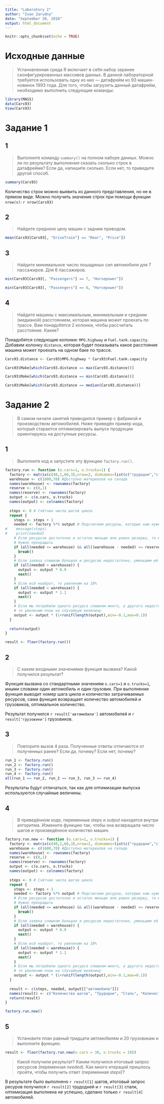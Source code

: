```yaml
---
title: "Laboratory 2"
author: "Ivan Zarudny"
date: "September 30, 2018"
output: html_document
---
```


```r
knitr::opts_chunk$set(echo = TRUE)
```

# Исходные данные
>Установленная среда R включает в себя набор заранее сконфигурированных массивов данных.
В данной лабораторной требуется использовать одну из них — датафрейм из 93 машин-новинок 1993 года. Для того, чтобы загрузить данный датафрейм, необходимо выполнить следующие команды:

```r
library(MASS)
data(Cars93)
View(Cars93)
```

# Задание 1
## 1
>Выполните команду ``summary()`` на полном наборе данных. Можно ли по результату выполнения сказать сколько строк в датафрейме? Если да, напишите сколько. Если нет, то приведите другой способ.

```r
summary(Cars93)
```

Количество строк можно выявить из данного представления, но не в прямом виде. Можно получить значение строк при помощи функции `nrow(x)`: `r nrow(Cars93)`

## 2
>Найдите среднюю цену машин с задним приводом.

```r
mean(Cars93[Cars93[, "DriveTrain"] == "Rear", "Price"])
```

## 3
>Найдите минимальное число лошадиных сил автомобиля для 7 пассажиров. Для 6 пассажиров.

```r
min(Cars93[Cars93[, "Passengers"] == 7, "Horsepower"])
```

```r
min(Cars93[Cars93[, "Passengers"] == 6, "Horsepower"])
```

## 4
>Найдите машины с максимальным, минимальным и средним (медианой) расстоянием, которая машина может проехать по трассе. Вам понадобятся 2 колонки, чтобы рассчитать расстояние. Какие?

Понадобятся следующие колонки: `MPG.highway` и `Fuel.tank.capacity`. Добавим колонку `distance`, которая будет показывать какое расстояние машина может проехать на одном баке по трассе.

```r
Cars93.distance <- Cars93$MPG.highway * Cars93$Fuel.tank.capacity
```

```r
Cars93$Make[which(Cars93.distance == max(Cars93.distance))]
```

```r
Cars93$Make[which(Cars93.distance == min(Cars93.distance))]
```

```r
Cars93$Make[which(Cars93.distance == median(Cars93.distance))]
```

# Задание 2
>В самом начале занятий приводился пример с фабрикой и производством автомобилей. Ниже приведён пример кода, который старается оптимизировать выпуск продукции ориентируясь на доступные ресурсы.

## 1
>Выполните код и запустите эту функцию ``factory.run()``.

```r
factory.run <- function (o.cars=1, o.trucks=1) {
  factory <- matrix(c(40,1,60,3),nrow=2, dimnames=list(c("трудодни","сталь"),c("автомобили","грузовики")))
  warehouse <- c(1600,70) #Доступно материалов на складе
  names(warehouse) <- rownames(factory)
  reserve <- c(8,1)
  names(reserve) <- rownames(factory)
  output <- c(o.cars, o.trucks)
  names(output) <- colnames(factory)
  
  steps <- 0 # Счётчик числа шагов цикла
  repeat {
    steps <- steps + 1
    needed <- factory %*% output # Подсчитаем ресурсы, которые нам нужны для производства требуемого кол-ва машин
#    message(steps)
#    print(needed)
    # Если ресурсов достаточно и остаток меньше или равен резерву, то мы произвели максимум возможного.
    # Нужно прекращать
    if (all(needed <= warehouse) && all((warehouse - needed) <= reserve)) {
      break()
    }
    # Если заявка слишком большая и ресурсов недостаточно, уменьшим её на 10%
    if (all(needed > warehouse)) {
      output <- output * 0.9
      next()
    }
    # Если всё наоброт, то увеличим на 10%
    if (all(needed < warehouse)) {
      output <- output * 1.1
      next()
    }
    # Если мы потребили одного ресурса слишком много, а другого недостаточно,
    # то увеличим план на случайную величину
    output <- output * (1+runif(length(output),min=-0.1,max=0.1))
  }
  
  return(output)
}

result <- floor(factory.run())
```

## 2
>С каким входными значениями функция вызвана? Какой получился результат?

Функция вызвана со стандартными значениям `o.cars=1` и `o.trucks=1`, иными словами один автомобиль и один грузовик. При выполнении функция выводит номер шага цикла и количество затрачиваемых ресурсов, сама функция возвращает количество автомобилей и грузовиков, оптимальное количество.

Результат получился `r result['автомобили']` автомобилей и `r result['грузовики']` грузовиков.

## 3
>Повторите вызов 4 раза. Полученные ответы отличаются от полученных ранее? Если да, почему? Если нет, почему?

```r
run_1 <- factory.run()
run_2 <- factory.run()
run_3 <- factory.run()
run_4 <- factory.run()
all(run_1 == run_2, run_2 == run_3, run_3 == run_4)
```

Результаты будут отличаться, так как для оптимизации выпуска используются случайные величины.

## 4
>В приведённом коде, переменные _steps_ и _output_ находятся внутри алгоритма. Измените функцию так, чтобы она возвращала число шагов и произведённое количество машин.

```r
factory.run.new <- function (o.cars=1, o.trucks=1) {
  factory <- matrix(c(40,1,60,3),nrow=2, dimnames=list(c("трудодни","сталь"),c("автомобили","грузовики")))
  warehouse <- c(1600,70) #Доступно материалов на складе
  names(warehouse) <- rownames(factory)
  reserve <- c(8,1)
  names(reserve) <- rownames(factory)
  output <- c(o.cars, o.trucks)
  names(output) <- colnames(factory)
  
  steps <- 0 # Счётчик числа шагов цикла
  repeat {
    steps <- steps + 1
    needed <- factory %*% output # Подсчитаем ресурсы, которые нам нужны для производства требуемого кол-ва машин
    # Если ресурсов достаточно и остаток меньше или равен резерву, то мы произвели максимум возможного.
    # Нужно прекращать
    if (all(needed <= warehouse) && all((warehouse - needed) <= reserve)) {
      break()
    }
    # Если заявка слишком большая и ресурсов недостаточно, уменьшим её на 10%
    if (all(needed > warehouse)) {
      output <- output * 0.9
      next()
    }
    # Если всё наоброт, то увеличим на 10%
    if (all(needed < warehouse)) {
      output <- output * 1.1
      next()
    }
    # Если мы потребили одного ресурса слишком много, а другого недостаточно,
    # то увеличим план на случайную величину
    output <- output * (1+runif(length(output),min=-0.1,max=0.1))
  }
  
  result <- c(steps, needed, output[["автомобили"]])
  names(result) <- c("Количество шагов", "Трудодни", "Сталь", "Количество автомобилей")
  return(result)
}

factory.run.new()
```

## 5
>Установите план равный тридцати автомобилям и 20 грузовикам и выполните функцию.

```r
result <- floor(factory.run.new(o.cars = 30, o.trucks = 20))
```

>Какой получили результат? Каким получился итоговый запрос ресурсов (переменная _needed_). Как много итераций пришлось пройти, чтобы получить ответ (переменная _steps_)? 

В результате было выполнено `r result[1]` шагов, итоговый запрос ресуров получился `r result[2]` трудодней и `r result[3]` стали, оптимизация выполнена не успешно, сделано только `r result[4]` автомобилей.
